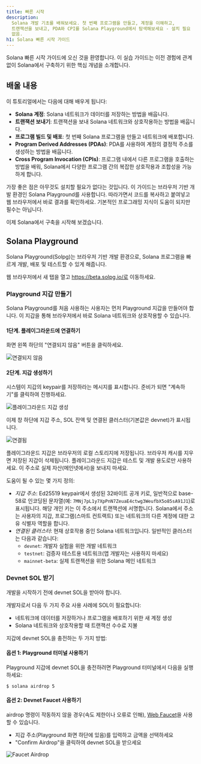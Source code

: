 ```yaml
---
title: 빠른 시작
description:
  Solana 개발 기초를 배워보세요. 첫 번째 프로그램을 만들고, 계정을 이해하고,
  트랜잭션을 보내고, PDA와 CPI를 Solana Playground에서 탐색해보세요 - 설치 필요
  없음.
h1: Solana 빠른 시작 가이드
---
```


Solana 빠른 시작 가이드에 오신 것을 환영합니다. 이 실습 가이드는 이전 경험에
관계없이 Solana에서 구축하기 위한 핵심 개념을 소개합니다.

## 배울 내용

이 튜토리얼에서는 다음에 대해 배우게 됩니다:

- **Solana 계정**: Solana 네트워크가 데이터를 저장하는 방법을 배웁니다.
- **트랜잭션 보내기**: 트랜잭션을 보내 Solana 네트워크와 상호작용하는 방법을
  배웁니다.
- **프로그램 빌드 및 배포**: 첫 번째 Solana 프로그램을 만들고 네트워크에
  배포합니다.
- **Program Derived Addresses (PDAs)**: PDA를 사용하여 계정의 결정적 주소를
  생성하는 방법을 배웁니다.
- **Cross Program Invocation (CPIs)**: 프로그램 내에서 다른 프로그램을 호출하는
  방법을 배워, Solana에서 다양한 프로그램 간의 복잡한 상호작용과 조합성을
  가능하게 합니다.

가장 좋은 점은 아무것도 설치할 필요가 없다는 것입니다. 이 가이드는 브라우저 기반
개발 환경인 Solana Playground를 사용합니다. 따라가면서 코드를 복사하고 붙여넣고
웹 브라우저에서 바로 결과를 확인하세요. 기본적인 프로그래밍 지식이 도움이 되지만
필수는 아닙니다.

이제 Solana에서 구축을 시작해 보겠습니다.

## Solana Playground

Solana Playground(Solpg)는 브라우저 기반 개발 환경으로, Solana 프로그램을 빠르게
개발, 배포 및 테스트할 수 있게 해줍니다.

웹 브라우저에서 새 탭을 열고 https://beta.solpg.io/로 이동하세요.

<Steps>
<Step>

### Playground 지갑 만들기

Solana Playground를 처음 사용하는 사용자는 먼저 Playground 지갑을 만들어야
합니다. 이 지갑을 통해 브라우저에서 바로 Solana 네트워크와 상호작용할 수
있습니다.

#### 1단계. 플레이그라운드에 연결하기

화면 왼쪽 하단의 "연결되지 않음" 버튼을 클릭하세요.

![연결되지 않음](/assets/docs/intro/quickstart/pg-not-connected.png)

#### 2단계. 지갑 생성하기

시스템이 지갑의 keypair를 저장하라는 메시지를 표시합니다. 준비가 되면
"계속하기"를 클릭하여 진행하세요.

![플레이그라운드 지갑 생성](/assets/docs/intro/quickstart/pg-create-wallet.png)

이제 창 하단에 지갑 주소, SOL 잔액 및 연결된 클러스터(기본값은 devnet)가
표시됩니다.

![연결됨](/assets/docs/intro/quickstart/pg-connected.png)

<Callout>
  플레이그라운드 지갑은 브라우저의 로컬 스토리지에 저장됩니다. 브라우저 캐시를
  지우면 저장된 지갑이 삭제됩니다. 플레이그라운드 지갑은 테스트 및 개발 용도로만
  사용하세요. 이 주소로 실제 자산(메인넷에서)을 보내지 마세요.
</Callout>

도움이 될 수 있는 몇 가지 정의:

- _지갑 주소_: Ed25519 keypair에서 생성된 32바이트 공개 키로, 일반적으로
  base-58로 인코딩된 문자열(예: `7MNj7pL1y7XpPnN7ZeuaE4ctwg3WeufbX5o85sA91J1`)로
  표시됩니다. 해당 개인 키는 이 주소에서 트랜잭션에 서명합니다. Solana에서
  주소는 사용자의 지갑, 프로그램(스마트 컨트랙트) 또는 네트워크의 다른 계정에
  대한 고유 식별자 역할을 합니다.
- _연결된 클러스터_: 현재 상호작용 중인 Solana 네트워크입니다. 일반적인
  클러스터는 다음과 같습니다:
  - `devnet`: 개발자 실험을 위한 개발 네트워크
  - `testnet`: 검증자 테스트용 네트워크(앱 개발자는 사용하지 마세요)
  - `mainnet-beta`: 실제 트랜잭션을 위한 Solana 메인 네트워크

</Step>
<Step>

### Devnet SOL 받기

개발을 시작하기 전에 devnet SOL을 받아야 합니다.

개발자로서 다음 두 가지 주요 사용 사례에 SOL이 필요합니다:

- 네트워크에 데이터를 저장하거나 프로그램을 배포하기 위한 새 계정 생성
- Solana 네트워크와 상호작용할 때 트랜잭션 수수료 지불

지갑에 devnet SOL을 충전하는 두 가지 방법:

#### 옵션 1: Playground 터미널 사용하기

Playground 지갑에 devnet SOL을 충전하려면 Playground 터미널에서 다음을
실행하세요:

```terminal
$ solana airdrop 5
```

#### 옵션 2: Devnet Faucet 사용하기

airdrop 명령이 작동하지 않을 경우(속도 제한이나 오류로 인해),
[Web Faucet](https://faucet.solana.com/)을 사용할 수 있습니다.

- 지갑 주소(Playground 화면 하단에 있음)를 입력하고 금액을 선택하세요
- "Confirm Airdrop"을 클릭하여 devnet SOL을 받으세요

![Faucet Airdrop](/assets/docs/intro/quickstart/faucet-airdrop.gif)

</Step>
</Steps>
